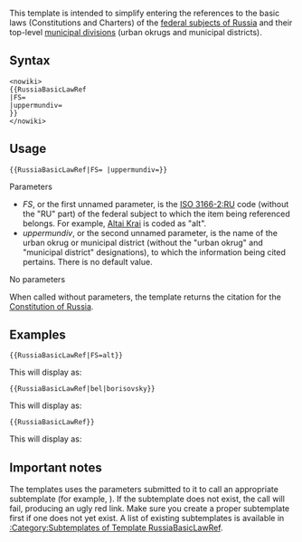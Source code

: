 {{Documentation subpage}}
<!--PLEASE ADD CATEGORIES AND INTERWIKIS AT THE BOTTOM OF THIS PAGE-->

This template is intended to simplify entering the references to the basic laws (Constitutions and Charters) of the [[federal subjects of Russia]] and their top-level [[subdivisions of Russia#Municipal divisions|municipal divisions]] (urban okrugs and municipal districts).

==Syntax==
<pre><nowiki>
{{RussiaBasicLawRef
|FS=
|uppermundiv=
}}
</nowiki></pre>

==Usage==

<code><nowiki>{{RussiaBasicLawRef|FS= |uppermundiv=}}</nowiki></code>

;Parameters
*''FS'', or the first unnamed parameter, is the [[ISO 3166-2:RU]] code (without the "RU" part) of the federal subject to which the item being referenced belongs. For example, [[Altai Krai]] is coded as "alt".
*''uppermundiv'', or the second unnamed parameter, is the name of the urban okrug or municipal district (without the "urban okrug" and "municipal district" designations), to which the information being cited pertains. There is no default value.

;No parameters
When called without parameters, the template returns the citation for the [[Constitution of Russia]].

==Examples==

 <nowiki>{{RussiaBasicLawRef|FS=alt}}</nowiki>

This will display as:

{{RussiaBasicLawRef|FS=alt}}

 <nowiki>{{RussiaBasicLawRef|bel|borisovsky}}</nowiki>

This will display as:

{{RussiaBasicLawRef|bel|borisovsky}}

 <nowiki>{{RussiaBasicLawRef}}</nowiki>

This will display as:

{{RussiaBasicLawRef}}

==Important notes==
The templates uses the parameters submitted to it to call an appropriate subtemplate (for example, {{tl|RussiaBasicLawRef/alt}}).  If the subtemplate does not exist, the call will fail, producing an ugly red link.  Make sure you create a proper subtemplate first if one does not yet exist.  A list of existing subtemplates is available in [[:Category:Subtemplates of Template RussiaBasicLawRef]].
<includeonly>
<!--CATEGORIES AND INTERWIKIS HERE, THANKS-->
</includeonly>